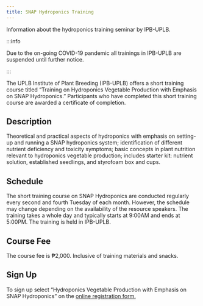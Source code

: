 ```yaml
---
title: SNAP Hydroponics Training
---
```



<Lead>

Information about the hydroponics training seminar by IPB-UPLB.

</Lead>

:::info

Due to the on-going COVID-19 pandemic all trainings in IPB-UPLB are suspended
until further notice.

:::

The UPLB Institute of Plant Breeding (IPB-UPLB) offers a short training course
titled “Training on Hydroponics Vegetable Production with Emphasis on SNAP
Hydroponics.” Participants who have completed this short training course are
awarded a certificate of completion.

## Description
Theoretical and practical aspects of hydroponics with emphasis on setting-up and
running a SNAP hydroponics system; identification of different nutrient
deficiency and toxicity symptoms; basic concepts in plant nutrition relevant to
hydroponics vegetable production; includes starter kit: nutrient solution,
established seedlings, and styrofoam box and cups.

## Schedule
The short training course on SNAP Hydroponics are conducted regularly every
second and fourth Tuesday of each month. However, the schedule may change
depending on the availability of the resource speakers. The training takes a
whole day and typically starts at 9:00AM and ends at 5:00PM. The training is
held in IPB-UPLB.

## Course Fee
The course fee is ₱2,000. Inclusive of training materials and snacks.

## Sign Up
To sign up select “Hydroponics Vegetable Production with Emphasis on SNAP
Hydroponics” on the [online registration form.](https://docs.google.com/forms/d/e/1FAIpQLSdHg6eiugsj3zhh2XYykY_NywBSVKCY5McfVb6__IXqHxncGQ/viewform)